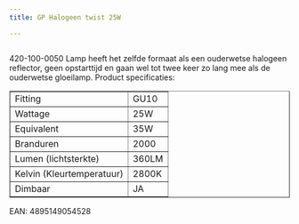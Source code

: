 ```yaml
---
title: GP Halogeen twist 25W

---
```



<Image src={imageProduct} width={imageProduct.width} alt="" />


420-100-0050
Lamp heeft het zelfde formaat als een ouderwetse halogeen reflector,
geen opstarttijd en gaan wel tot twee keer zo lang mee als de ouderwetse gloeilamp.
Product specificaties:
<table class="tabelproduct" border="1">
<tbody>
<tr>
<td>Fitting</td>
<td>GU10</td>
</tr>
<tr>
<td>Wattage</td>
<td>25W</td>
</tr>
<tr>
<td>Equivalent</td>
<td>35W</td>
</tr>
<tr>
<td>Branduren</td>
<td>2000</td>
</tr>
<tr>
<td>Lumen (lichtsterkte)</td>
<td>360LM</td>
</tr>
<tr>
<td>Kelvin (Kleurtemperatuur)</td>
<td>2800K</td>
</tr>
<tr>
<td>Dimbaar</td>
<td>JA</td>
</tr>
</tbody>
</table>
EAN: 4895149054528
